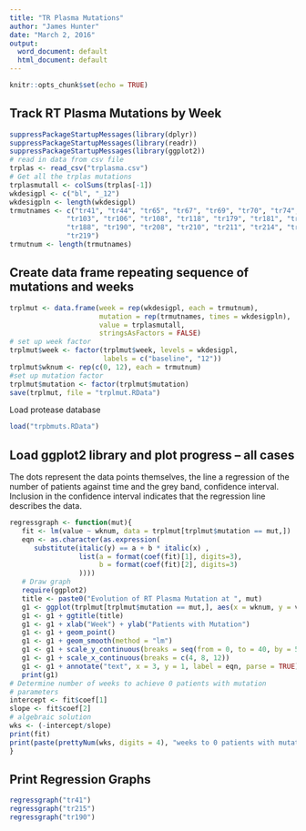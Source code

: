 ```yaml
---
title: "TR Plasma Mutations"
author: "James Hunter"
date: "March 2, 2016"
output:
  word_document: default
  html_document: default
---
```


```r
knitr::opts_chunk$set(echo = TRUE)
```

Track RT Plasma Mutations by Week
---------------------------------------
```r
suppressPackageStartupMessages(library(dplyr))
suppressPackageStartupMessages(library(readr))
suppressPackageStartupMessages(library(ggplot2))
# read in data from csv file
trplas <- read_csv("trplasma.csv")
# Get all the trplas mutations
trplasmutall <- colSums(trplas[-1])
wkdesigpl <- c("bl", "_12")
wkdesigpln <- length(wkdesigpl)
trmutnames <- c("tr41", "tr44", "tr65", "tr67", "tr69", "tr70", "tr74", "tr75",
              "tr103", "tr106", "tr108", "tr118", "tr179", "tr181", "tr184",
              "tr188", "tr190", "tr208", "tr210", "tr211", "tr214", "tr215",
              "tr219")
trmutnum <- length(trmutnames)
```

Create data frame repeating sequence of mutations and weeks
-----------------------------------------------------------

```r

trplmut <- data.frame(week = rep(wkdesigpl, each = trmutnum),
                      mutation = rep(trmutnames, times = wkdesigpln),
                      value = trplasmutall,
                      stringsAsFactors = FALSE)
# set up week factor
trplmut$week <- factor(trplmut$week, levels = wkdesigpl, 
                       labels = c("baseline", "12"))
trplmut$wknum <- rep(c(0, 12), each = trmutnum)
#set up mutation factor
trplmut$mutation <- factor(trplmut$mutation)
save(trplmut, file = "trplmut.RData")
```

Load protease database

```r
load("trpbmuts.RData")
```

Load ggplot2 library and plot progress -- all cases
------------------------------------------------------

The dots represent the data points themselves, the line a regression of the number of patients against time and the grey band, confidence interval. Inclusion in the confidence interval indicates that the regression line describes the data.

```r
regressgraph <- function(mut){
   fit <- lm(value ~ wknum, data = trplmut[trplmut$mutation == mut,])
   eqn <- as.character(as.expression(
      substitute(italic(y) == a + b * italic(x) ,
                 list(a = format(coef(fit)[1], digits=3),
                      b = format(coef(fit)[2], digits=3)
                 ))))
   # Draw graph
   require(ggplot2)
   title <- paste0("Evolution of RT Plasma Mutation at ", mut)
   g1 <- ggplot(trplmut[trplmut$mutation == mut,], aes(x = wknum, y = value)) 
   g1 <- g1 + ggtitle(title)
   g1 <- g1 + xlab("Week") + ylab("Patients with Mutation")
   g1 <- g1 + geom_point()
   g1 <- g1 + geom_smooth(method = "lm")
   g1 <- g1 + scale_y_continuous(breaks = seq(from = 0, to = 40, by = 5))
   g1 <- g1 + scale_x_continuous(breaks = c(4, 8, 12)) 
   g1 <- g1 + annotate("text", x = 3, y = 1, label = eqn, parse = TRUE)
   print(g1)
# Determine number of weeks to achieve 0 patients with mutation
# parameters
intercept <- fit$coef[1]
slope <- fit$coef[2]
# algebraic solution
wks <- (-intercept/slope)
print(fit)
print(paste(prettyNum(wks, digits = 4), "weeks to 0 patients with mutation"))
}
```

## Print Regression Graphs

```r
regressgraph("tr41")
regressgraph("tr215")
regressgraph("tr190")
```

